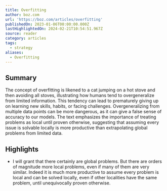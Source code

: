 ```yaml
---
title: Overfitting
author: boz.com
url: 'https://boz.com/articles/overfitting'
publishedOn: 2023-01-06T00:00:00.000Z
lastHighlightedOn: 2024-02-21T10:54:51.967Z
source: reader
category: articles
tags:
  - strategy
aliases:
  - Overfitting
---
```

## Summary

The concept of overfitting is likened to a cat jumping on a hot stove and then avoiding all stoves, illustrating how humans tend to overgeneralize from limited information. This tendency can lead to prematurely giving up on learning new skills, habits, or facing challenges. Overgeneralizing from multiple data points can be more dangerous, as it can give a false sense of accuracy to our models. The text emphasizes the importance of treating problems as local until proven otherwise, suggesting that assuming every issue is solvable locally is more productive than extrapolating global problems from limited data.

## Highlights
- I will grant that there certainly are global problems. But there are orders of magnitude more local problems, even if many of them are very similar. Indeed it is much more productive to assume every problem is local and can be solved locally, even if other localities have the same problem, until unequivocally proven otherwise.
